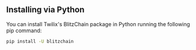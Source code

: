 ## Installing via Python

You can install Twilix's BlitzChain package in Python running the following 
pip command:

```bash
pip install -U blitzchain
```
